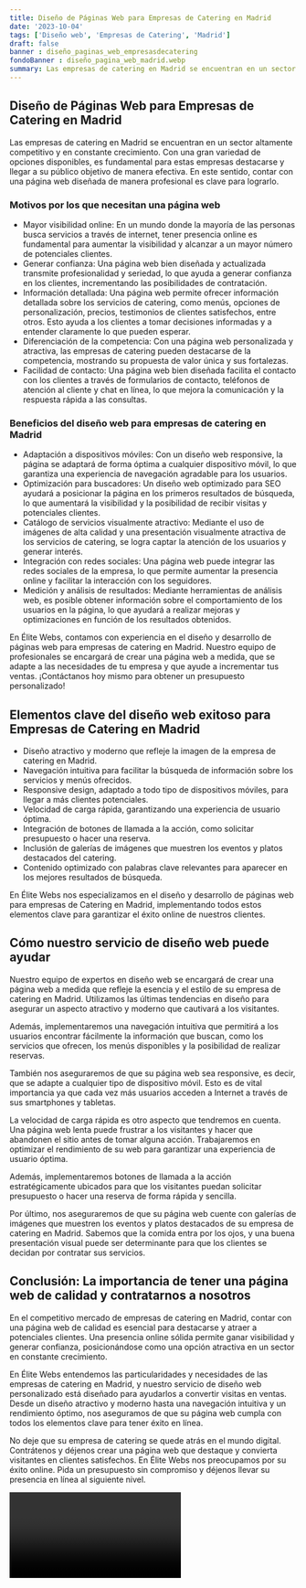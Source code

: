 ```yaml
---
title: Diseño de Páginas Web para Empresas de Catering en Madrid
date: '2023-10-04'
tags: ['Diseño web', 'Empresas de Catering', 'Madrid']
draft: false
banner : diseño_paginas_web_empresasdecatering
fondoBanner : diseño_pagina_web_madrid.webp
summary: Las empresas de catering en Madrid se encuentran en un sector altamente competitivo y en constante crecimiento. Con una gran variedad de opciones disponibles, es fundamental para estas empresas destacarse y llegar a su público objetivo de manera efectiva. En este sentido, contar con una página web diseñada de manera profesional es clave para lograrlo.
---
```


## Diseño de Páginas Web para Empresas de Catering en Madrid

Las empresas de catering en Madrid se encuentran en un sector altamente competitivo y en constante crecimiento. Con una gran variedad de opciones disponibles, es fundamental para estas empresas destacarse y llegar a su público objetivo de manera efectiva. En este sentido, contar con una página web diseñada de manera profesional es clave para lograrlo.

### Motivos por los que necesitan una página web

- Mayor visibilidad online: En un mundo donde la mayoría de las personas busca servicios a través de internet, tener presencia online es fundamental para aumentar la visibilidad y alcanzar a un mayor número de potenciales clientes.
- Generar confianza: Una página web bien diseñada y actualizada transmite profesionalidad y seriedad, lo que ayuda a generar confianza en los clientes, incrementando las posibilidades de contratación.
- Información detallada: Una página web permite ofrecer información detallada sobre los servicios de catering, como menús, opciones de personalización, precios, testimonios de clientes satisfechos, entre otros. Esto ayuda a los clientes a tomar decisiones informadas y a entender claramente lo que pueden esperar.
- Diferenciación de la competencia: Con una página web personalizada y atractiva, las empresas de catering pueden destacarse de la competencia, mostrando su propuesta de valor única y sus fortalezas.
- Facilidad de contacto: Una página web bien diseñada facilita el contacto con los clientes a través de formularios de contacto, teléfonos de atención al cliente y chat en línea, lo que mejora la comunicación y la respuesta rápida a las consultas.

### Beneficios del diseño web para empresas de catering en Madrid

- Adaptación a dispositivos móviles: Con un diseño web responsive, la página se adaptará de forma óptima a cualquier dispositivo móvil, lo que garantiza una experiencia de navegación agradable para los usuarios.
- Optimización para buscadores: Un diseño web optimizado para SEO ayudará a posicionar la página en los primeros resultados de búsqueda, lo que aumentará la visibilidad y la posibilidad de recibir visitas y potenciales clientes.
- Catálogo de servicios visualmente atractivo: Mediante el uso de imágenes de alta calidad y una presentación visualmente atractiva de los servicios de catering, se logra captar la atención de los usuarios y generar interés.
- Integración con redes sociales: Una página web puede integrar las redes sociales de la empresa, lo que permite aumentar la presencia online y facilitar la interacción con los seguidores.
- Medición y análisis de resultados: Mediante herramientas de análisis web, es posible obtener información sobre el comportamiento de los usuarios en la página, lo que ayudará a realizar mejoras y optimizaciones en función de los resultados obtenidos.

En Élite Webs, contamos con experiencia en el diseño y desarrollo de páginas web para empresas de catering en Madrid. Nuestro equipo de profesionales se encargará de crear una página web a medida, que se adapte a las necesidades de tu empresa y que ayude a incrementar tus ventas. ¡Contáctanos hoy mismo para obtener un presupuesto personalizado!

<GifSeo />

<Cta />

## Elementos clave del diseño web exitoso para Empresas de Catering en Madrid

- Diseño atractivo y moderno que refleje la imagen de la empresa de catering en Madrid.
- Navegación intuitiva para facilitar la búsqueda de información sobre los servicios y menús ofrecidos.
- Responsive design, adaptado a todo tipo de dispositivos móviles, para llegar a más clientes potenciales.
- Velocidad de carga rápida, garantizando una experiencia de usuario óptima.
- Integración de botones de llamada a la acción, como solicitar presupuesto o hacer una reserva.
- Inclusión de galerías de imágenes que muestren los eventos y platos destacados del catering.
- Contenido optimizado con palabras clave relevantes para aparecer en los mejores resultados de búsqueda.

En Élite Webs nos especializamos en el diseño y desarrollo de páginas web para empresas de Catering en Madrid, implementando todos estos elementos clave para garantizar el éxito online de nuestros clientes.

## Cómo nuestro servicio de diseño web puede ayudar

Nuestro equipo de expertos en diseño web se encargará de crear una página web a medida que refleje la esencia y el estilo de su empresa de catering en Madrid. Utilizamos las últimas tendencias en diseño para asegurar un aspecto atractivo y moderno que cautivará a los visitantes.

Además, implementaremos una navegación intuitiva que permitirá a los usuarios encontrar fácilmente la información que buscan, como los servicios que ofrecen, los menús disponibles y la posibilidad de realizar reservas.

También nos aseguraremos de que su página web sea responsive, es decir, que se adapte a cualquier tipo de dispositivo móvil. Esto es de vital importancia ya que cada vez más usuarios acceden a Internet a través de sus smartphones y tabletas.

La velocidad de carga rápida es otro aspecto que tendremos en cuenta. Una página web lenta puede frustrar a los visitantes y hacer que abandonen el sitio antes de tomar alguna acción. Trabajaremos en optimizar el rendimiento de su web para garantizar una experiencia de usuario óptima.

Además, implementaremos botones de llamada a la acción estratégicamente ubicados para que los visitantes puedan solicitar presupuesto o hacer una reserva de forma rápida y sencilla.

Por último, nos aseguraremos de que su página web cuente con galerías de imágenes que muestren los eventos y platos destacados de su empresa de catering en Madrid. Sabemos que la comida entra por los ojos, y una buena presentación visual puede ser determinante para que los clientes se decidan por contratar sus servicios.

## Conclusión: La importancia de tener una página web de calidad y contratarnos a nosotros

En el competitivo mercado de empresas de catering en Madrid, contar con una página web de calidad es esencial para destacarse y atraer a potenciales clientes. Una presencia online sólida permite ganar visibilidad y generar confianza, posicionándose como una opción atractiva en un sector en constante crecimiento.

En Élite Webs entendemos las particularidades y necesidades de las empresas de catering en Madrid, y nuestro servicio de diseño web personalizado está diseñado para ayudarlos a convertir visitas en ventas. Desde un diseño atractivo y moderno hasta una navegación intuitiva y un rendimiento óptimo, nos aseguramos de que su página web cumpla con todos los elementos clave para tener éxito en línea.

No deje que su empresa de catering se quede atrás en el mundo digital. Contrátenos y déjenos crear una página web que destaque y convierta visitantes en clientes satisfechos. En Élite Webs nos preocupamos por su éxito online. Pida un presupuesto sin compromiso y déjenos llevar su presencia en línea al siguiente nivel.

<Video />

<CtaBot job='Empresas de Catering' city='Madrid'/>

<Gmaps query='Madrid+españa+maps' />